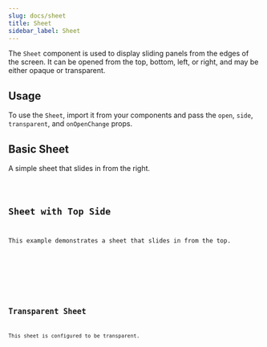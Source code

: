 ```yaml
---
slug: docs/sheet
title: Sheet
sidebar_label: Sheet
---
```


The `Sheet` component is used to display sliding panels from the edges of the screen. It can be opened from the top, bottom, left, or right, and may be either opaque or transparent.

## Usage

To use the `Sheet`, import it from your components and pass the `open`, `side`, `transparent`, and `onOpenChange` props.


## Basic Sheet

A simple sheet that slides in from the right.


<CodeSample>
    <SheetBasicDemo/>
</CodeSample>

<Code code={SheetBasicSource} lang="tsx" />

## Sheet with Top Side

This example demonstrates a sheet that slides in from the top.


<CodeSample>
    <SheetTopDemo/>
</CodeSample>

<Code code={SheetTopSource} lang="tsx" />

## Transparent Sheet

This sheet is configured to be transparent.


<CodeSample>
    <SheetTransparentDemo/>
</CodeSample>

<Code code={SheetTransparentSource} lang="tsx" />
